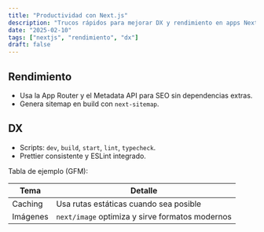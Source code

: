 ```yaml
---
title: "Productividad con Next.js"
description: "Trucos rápidos para mejorar DX y rendimiento en apps Next.js"
date: "2025-02-10"
tags: ["nextjs", "rendimiento", "dx"]
draft: false
---
```


## Rendimiento

- Usa la App Router y el Metadata API para SEO sin dependencias extras.
- Genera sitemap en build con `next-sitemap`.

## DX

- Scripts: `dev`, `build`, `start`, `lint`, `typecheck`.
- Prettier consistente y ESLint integrado.

Tabla de ejemplo (GFM):

| Tema | Detalle |
|------|---------|
| Caching | Usa rutas estáticas cuando sea posible |
| Imágenes | `next/image` optimiza y sirve formatos modernos |
